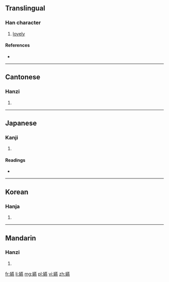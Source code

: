 ==Translingual==

===Han character===
{{Han char|rn=38|rad=女|as=16|sn=19|four=4443<sub>1</sub>|canj=女廿中火 (VTLF)|ids=⿰[[女]][[燕]]}}

# [[lovely]]

====References====
* {{Han ref|kx=0273.380|dkj=06874|dj=0542.100|hdz=21089.070|uh=5B3F|ud=23359|bh=F1FC|bd=61948}}

----

==Cantonese==

===Hanzi===
{{yue-hanzi|jyut=jin3|y=yin3}}

# {{defn|lang=yue|sort=女16}}

----

==Japanese==

===Kanji===
{{ja-kanji|grade=|rs=女16}}

# {{defn|lang=ja|sort=女16}}

====Readings====
* {{ja-readings|on=[[えん]] (en)|kun=}}

----

==Korean==

===Hanja===
{{ko-hanja|hangeul=연|rv=yeon|mr=yŏn}}

# {{defn|lang=ko|sort=女16}}

----

==Mandarin==

===Hanzi===
{{cmn-hanzi|pin=[[yàn]] ([[yan4]])|wg=yen<sup>4</sup>}}

# {{defn|lang=cmn|sort=女16}}

[[fr:嬿]]
[[li:嬿]]
[[mg:嬿]]
[[pl:嬿]]
[[vi:嬿]]
[[zh:嬿]]